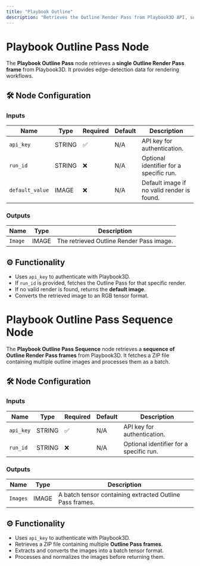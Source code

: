 ```yaml
---
title: "Playbook Outline"
description: "Retrieves the Outline Render Pass from Playbook3D API, supporting both single-frame and sequence modes."
---
```


# Playbook Outline Pass Node

The **Playbook Outline Pass** node retrieves a **single Outline Render Pass frame** from Playbook3D. It provides edge-detection data for rendering workflows.

## 🛠️ Node Configuration

### **Inputs**
| Name         | Type   | Required | Default | Description |
|-------------|--------|----------|---------|--------------------------------|
| `api_key`   | STRING | ✅        | N/A     | API key for authentication. |
| `run_id`    | STRING | ❌        | N/A     | Optional identifier for a specific run. |
| `default_value` | IMAGE | ❌        | N/A     | Default image if no valid render is found. |

### **Outputs**
| Name     | Type   | Description |
|----------|--------|--------------------------------|
| `Image`  | IMAGE  | The retrieved Outline Render Pass image. |

## ⚙️ Functionality

- Uses `api_key` to authenticate with Playbook3D.
- If `run_id` is provided, fetches the Outline Pass for that specific render.
- If no valid render is found, returns the **default image**.
- Converts the retrieved image to an RGB tensor format.

# Playbook Outline Pass Sequence Node

The **Playbook Outline Pass Sequence** node retrieves a **sequence of Outline Render Pass frames** from Playbook3D. It fetches a ZIP file containing multiple outline images and processes them as a batch.

## 🛠️ Node Configuration

### **Inputs**
| Name         | Type   | Required | Default | Description |
|-------------|--------|----------|---------|--------------------------------|
| `api_key`   | STRING | ✅        | N/A     | API key for authentication. |
| `run_id`    | STRING | ❌        | N/A     | Optional identifier for a specific run. |

### **Outputs**
| Name     | Type   | Description |
|----------|--------|--------------------------------|
| `Images` | IMAGE  | A batch tensor containing extracted Outline Pass frames. |

## ⚙️ Functionality

- Uses `api_key` to authenticate with Playbook3D.
- Retrieves a ZIP file containing multiple **Outline Pass frames**.
- Extracts and converts the images into a batch tensor format.
- Processes and normalizes the images before returning them.
